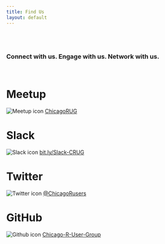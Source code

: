 ```yaml
---
title: Find Us
layout: default
---
```


<style type="text/css">
.main-container {
  max-width: 1200px;
  margin-left: auto;
  margin-right: auto;
}

@media (max-width:1200px) and (min-width:760px) {
  #navbar > ul > li > a {
     font-size: 0;
     display:inline-block;
  }
  .fa { font-size: initial; }
}
</style>

<br/>
<br/>


### Connect with us. Engage with us. Network with us.

<br/>


# **Meetup**
![Meetup icon](https://github.com/Chicago-R-User-Group/2018-n4-R-from-the-Beginning/blob/master/images/m_swarm_50x50.png?raw=true) [ChicagoRUG](https://www.meetup.com/ChicagoRUG/)

# **Slack**
![Slack icon](https://github.com/Chicago-R-User-Group/2018-n7-CRUG-PUG/blob/master/intro-slides/images/slack_50x50.png?raw=true) [bit.ly/Slack-CRUG](http://bit.ly/Slack-CRUG)

# **Twitter**
![Twitter icon](https://github.com/Chicago-R-User-Group/2018-n7-CRUG-PUG/blob/master/intro-slides/images/twitter50x41.png?raw=true) [@ChicagoRusers](https://twitter.com/ChicagoRusers)

# **GitHub**
![Github icon](https://github.com/Chicago-R-User-Group/2018-n7-CRUG-PUG/raw/master/intro-slides/images/GitHub-Mark.png?raw=true) [Chicago-R-User-Group](https://github.com/Chicago-R-User-Group)



